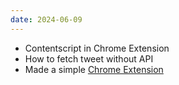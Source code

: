 ```yaml
---
date: 2024-06-09
---
```


- Contentscript in Chrome Extension
- How to fetch tweet without API
- Made a simple [Chrome Extension](https://github.com/rudrodip/blocky-web-extension)